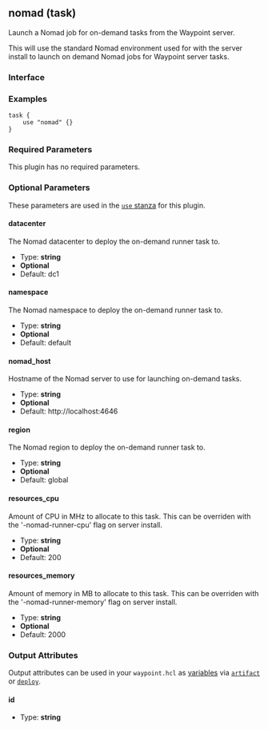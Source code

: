 ## nomad (task)

Launch a Nomad job for on-demand tasks from the Waypoint server.

This will use the standard Nomad environment used for with the server install
to launch on demand Nomad jobs for Waypoint server tasks.

### Interface

### Examples

```hcl
task {
	use "nomad" {}
}
```

### Required Parameters

This plugin has no required parameters.

### Optional Parameters

These parameters are used in the [`use` stanza](/docs/waypoint-hcl/use) for this plugin.

#### datacenter

The Nomad datacenter to deploy the on-demand runner task to.

- Type: **string**
- **Optional**
- Default: dc1

#### namespace

The Nomad namespace to deploy the on-demand runner task to.

- Type: **string**
- **Optional**
- Default: default

#### nomad_host

Hostname of the Nomad server to use for launching on-demand tasks.

- Type: **string**
- **Optional**
- Default: http://localhost:4646

#### region

The Nomad region to deploy the on-demand runner task to.

- Type: **string**
- **Optional**
- Default: global

#### resources_cpu

Amount of CPU in MHz to allocate to this task. This can be overriden with the '-nomad-runner-cpu' flag on server install.

- Type: **string**
- **Optional**
- Default: 200

#### resources_memory

Amount of memory in MB to allocate to this task. This can be overriden with the '-nomad-runner-memory' flag on server install.

- Type: **string**
- **Optional**
- Default: 2000

### Output Attributes

Output attributes can be used in your `waypoint.hcl` as [variables](/docs/waypoint-hcl/variables) via [`artifact`](/docs/waypoint-hcl/variables/artifact) or [`deploy`](/docs/waypoint-hcl/variables/deploy).

#### id

- Type: **string**
